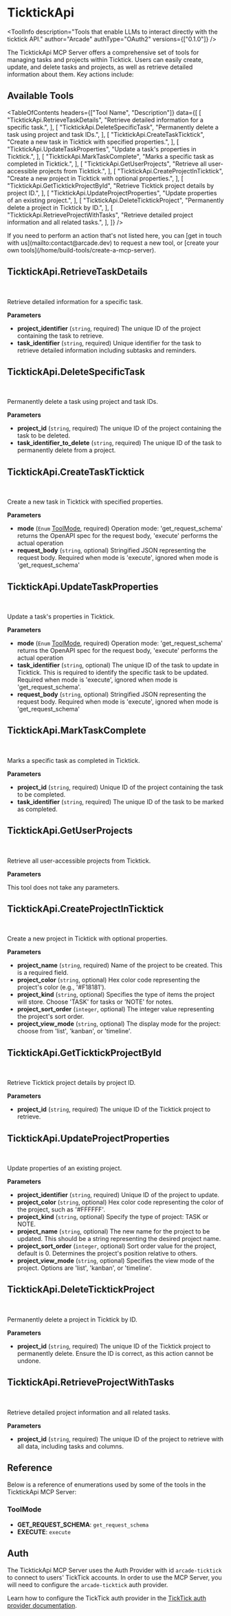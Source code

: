 # TicktickApi


<ToolInfo
  description="Tools that enable LLMs to interact directly with the ticktick API."
  author="Arcade"
  authType="OAuth2"
  versions={["0.1.0"]}
/>

<Badges repo="arcadeai/arcade_ticktick_api" />

<StarterToolInfo toolkitName="TicktickApi" />

The TicktickApi MCP Server offers a comprehensive set of tools for managing tasks and projects within Ticktick. Users can easily create, update, and delete tasks and projects, as well as retrieve detailed information about them. Key actions include:

## Available Tools

<TableOfContents
  headers={["Tool Name", "Description"]}
  data={[
    [
      "TicktickApi.RetrieveTaskDetails",
      "Retrieve detailed information for a specific task.",
    ],
    [
      "TicktickApi.DeleteSpecificTask",
      "Permanently delete a task using project and task IDs.",
    ],
    [
      "TicktickApi.CreateTaskTicktick",
      "Create a new task in Ticktick with specified properties.",
    ],
    [
      "TicktickApi.UpdateTaskProperties",
      "Update a task's properties in Ticktick.",
    ],
    [
      "TicktickApi.MarkTaskComplete",
      "Marks a specific task as completed in Ticktick.",
    ],
    [
      "TicktickApi.GetUserProjects",
      "Retrieve all user-accessible projects from Ticktick.",
    ],
    [
      "TicktickApi.CreateProjectInTicktick",
      "Create a new project in Ticktick with optional properties.",
    ],
    [
      "TicktickApi.GetTicktickProjectById",
      "Retrieve Ticktick project details by project ID.",
    ],
    [
      "TicktickApi.UpdateProjectProperties",
      "Update properties of an existing project.",
    ],
    [
      "TicktickApi.DeleteTicktickProject",
      "Permanently delete a project in Ticktick by ID.",
    ],
    [
      "TicktickApi.RetrieveProjectWithTasks",
      "Retrieve detailed project information and all related tasks.",
    ],
  ]}
/>

<Callout>
  If you need to perform an action that's not listed here, you can [get in touch
  with us](mailto:contact@arcade.dev) to request a new tool, or [create your own
  tools](/home/build-tools/create-a-mcp-server).
</Callout>

## TicktickApi.RetrieveTaskDetails

<br />
<TabbedCodeBlock
  tabs={[
    {
      label: "Call the Tool Directly",
      content: {
        Python: [
          "/examples/integrations/mcp-servers/ticktick_api/retrieve_task_details_example_call_tool.py",
        ],
        JavaScript: [
          "/examples/integrations/mcp-servers/ticktick_api/retrieve_task_details_example_call_tool.js",
        ],
      },
    },
  ]}
/>

Retrieve detailed information for a specific task.

**Parameters**

- **project_identifier** (`string`, required) The unique ID of the project containing the task to retrieve.
- **task_identifier** (`string`, required) Unique identifier for the task to retrieve detailed information including subtasks and reminders.

## TicktickApi.DeleteSpecificTask

<br />
<TabbedCodeBlock
  tabs={[
    {
      label: "Call the Tool Directly",
      content: {
        Python: [
          "/examples/integrations/mcp-servers/ticktick_api/delete_specific_task_example_call_tool.py",
        ],
        JavaScript: [
          "/examples/integrations/mcp-servers/ticktick_api/delete_specific_task_example_call_tool.js",
        ],
      },
    },
  ]}
/>

Permanently delete a task using project and task IDs.

**Parameters**

- **project_id** (`string`, required) The unique ID of the project containing the task to be deleted.
- **task_identifier_to_delete** (`string`, required) The unique ID of the task to permanently delete from a project.

## TicktickApi.CreateTaskTicktick

<br />
<TabbedCodeBlock
  tabs={[
    {
      label: "Call the Tool Directly",
      content: {
        Python: [
          "/examples/integrations/mcp-servers/ticktick_api/create_task_ticktick_example_call_tool.py",
        ],
        JavaScript: [
          "/examples/integrations/mcp-servers/ticktick_api/create_task_ticktick_example_call_tool.js",
        ],
      },
    },
  ]}
/>

Create a new task in Ticktick with specified properties.

**Parameters**

- **mode** (`Enum` [ToolMode](#toolmode), required) Operation mode: 'get_request_schema' returns the OpenAPI spec for the request body, 'execute' performs the actual operation
- **request_body** (`string`, optional) Stringified JSON representing the request body. Required when mode is 'execute', ignored when mode is 'get_request_schema'

## TicktickApi.UpdateTaskProperties

<br />
<TabbedCodeBlock
  tabs={[
    {
      label: "Call the Tool Directly",
      content: {
        Python: [
          "/examples/integrations/mcp-servers/ticktick_api/update_task_properties_example_call_tool.py",
        ],
        JavaScript: [
          "/examples/integrations/mcp-servers/ticktick_api/update_task_properties_example_call_tool.js",
        ],
      },
    },
  ]}
/>

Update a task's properties in Ticktick.

**Parameters**

- **mode** (`Enum` [ToolMode](#toolmode), required) Operation mode: 'get_request_schema' returns the OpenAPI spec for the request body, 'execute' performs the actual operation
- **task_identifier** (`string`, optional) The unique ID of the task to update in Ticktick. This is required to identify the specific task to be updated. Required when mode is 'execute', ignored when mode is 'get_request_schema'.
- **request_body** (`string`, optional) Stringified JSON representing the request body. Required when mode is 'execute', ignored when mode is 'get_request_schema'

## TicktickApi.MarkTaskComplete

<br />
<TabbedCodeBlock
  tabs={[
    {
      label: "Call the Tool Directly",
      content: {
        Python: [
          "/examples/integrations/mcp-servers/ticktick_api/mark_task_complete_example_call_tool.py",
        ],
        JavaScript: [
          "/examples/integrations/mcp-servers/ticktick_api/mark_task_complete_example_call_tool.js",
        ],
      },
    },
  ]}
/>

Marks a specific task as completed in Ticktick.

**Parameters**

- **project_id** (`string`, required) Unique ID of the project containing the task to be completed.
- **task_identifier** (`string`, required) The unique ID of the task to be marked as completed.

## TicktickApi.GetUserProjects

<br />
<TabbedCodeBlock
  tabs={[
    {
      label: "Call the Tool Directly",
      content: {
        Python: [
          "/examples/integrations/mcp-servers/ticktick_api/get_user_projects_example_call_tool.py",
        ],
        JavaScript: [
          "/examples/integrations/mcp-servers/ticktick_api/get_user_projects_example_call_tool.js",
        ],
      },
    },
  ]}
/>

Retrieve all user-accessible projects from Ticktick.

**Parameters**

This tool does not take any parameters.

## TicktickApi.CreateProjectInTicktick

<br />
<TabbedCodeBlock
  tabs={[
    {
      label: "Call the Tool Directly",
      content: {
        Python: [
          "/examples/integrations/mcp-servers/ticktick_api/create_project_in_ticktick_example_call_tool.py",
        ],
        JavaScript: [
          "/examples/integrations/mcp-servers/ticktick_api/create_project_in_ticktick_example_call_tool.js",
        ],
      },
    },
  ]}
/>

Create a new project in Ticktick with optional properties.

**Parameters**

- **project_name** (`string`, required) Name of the project to be created. This is a required field.
- **project_color** (`string`, optional) Hex color code representing the project's color (e.g., '#F18181').
- **project_kind** (`string`, optional) Specifies the type of items the project will store. Choose 'TASK' for tasks or 'NOTE' for notes.
- **project_sort_order** (`integer`, optional) The integer value representing the project's sort order.
- **project_view_mode** (`string`, optional) The display mode for the project: choose from 'list', 'kanban', or 'timeline'.

## TicktickApi.GetTicktickProjectById

<br />
<TabbedCodeBlock
  tabs={[
    {
      label: "Call the Tool Directly",
      content: {
        Python: [
          "/examples/integrations/mcp-servers/ticktick_api/get_ticktick_project_by_id_example_call_tool.py",
        ],
        JavaScript: [
          "/examples/integrations/mcp-servers/ticktick_api/get_ticktick_project_by_id_example_call_tool.js",
        ],
      },
    },
  ]}
/>

Retrieve Ticktick project details by project ID.

**Parameters**

- **project_id** (`string`, required) The unique ID of the Ticktick project to retrieve.

## TicktickApi.UpdateProjectProperties

<br />
<TabbedCodeBlock
  tabs={[
    {
      label: "Call the Tool Directly",
      content: {
        Python: [
          "/examples/integrations/mcp-servers/ticktick_api/update_project_properties_example_call_tool.py",
        ],
        JavaScript: [
          "/examples/integrations/mcp-servers/ticktick_api/update_project_properties_example_call_tool.js",
        ],
      },
    },
  ]}
/>

Update properties of an existing project.

**Parameters**

- **project_identifier** (`string`, required) Unique ID of the project to update.
- **project_color** (`string`, optional) Hex color code representing the color of the project, such as '#FFFFFF'.
- **project_kind** (`string`, optional) Specify the type of project: TASK or NOTE.
- **project_name** (`string`, optional) The new name for the project to be updated. This should be a string representing the desired project name.
- **project_sort_order** (`integer`, optional) Sort order value for the project, default is 0. Determines the project's position relative to others.
- **project_view_mode** (`string`, optional) Specifies the view mode of the project. Options are 'list', 'kanban', or 'timeline'.

## TicktickApi.DeleteTicktickProject

<br />
<TabbedCodeBlock
  tabs={[
    {
      label: "Call the Tool Directly",
      content: {
        Python: [
          "/examples/integrations/mcp-servers/ticktick_api/delete_ticktick_project_example_call_tool.py",
        ],
        JavaScript: [
          "/examples/integrations/mcp-servers/ticktick_api/delete_ticktick_project_example_call_tool.js",
        ],
      },
    },
  ]}
/>

Permanently delete a project in Ticktick by ID.

**Parameters**

- **project_id** (`string`, required) The unique ID of the Ticktick project to permanently delete. Ensure the ID is correct, as this action cannot be undone.

## TicktickApi.RetrieveProjectWithTasks

<br />
<TabbedCodeBlock
  tabs={[
    {
      label: "Call the Tool Directly",
      content: {
        Python: [
          "/examples/integrations/mcp-servers/ticktick_api/retrieve_project_with_tasks_example_call_tool.py",
        ],
        JavaScript: [
          "/examples/integrations/mcp-servers/ticktick_api/retrieve_project_with_tasks_example_call_tool.js",
        ],
      },
    },
  ]}
/>

Retrieve detailed project information and all related tasks.

**Parameters**

- **project_id** (`string`, required) The unique ID of the project to retrieve with all data, including tasks and columns.

## Reference

Below is a reference of enumerations used by some of the tools in the TicktickApi MCP Server:

### ToolMode

- **GET_REQUEST_SCHEMA**: `get_request_schema`
- **EXECUTE**: `execute`

## Auth

The TicktickApi MCP Server uses the Auth Provider with id `arcade-ticktick` to connect to users' TickTick accounts. In order to use the MCP Server, you will need to configure the `arcade-ticktick` auth provider.

Learn how to configure the TickTick auth provider in the [TickTick auth provider documentation](/home/auth-providers/ticktick).

<ToolFooter pipPackageName="arcade_ticktick_api" />
